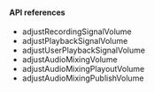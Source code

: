 <PlatformWrapper platform="electron">

#### API references

- <Link to="{{Global.API_REF_ELECTRON_ROOT_VOICE_SDK}}/class_irtcengine.html#api_irtcengine_adjustrecordingsignalvolume">adjustRecordingSignalVolume</Link>

- <Link to="{{Global.API_REF_ELECTRON_ROOT_VOICE_SDK}}/class_irtcengine.html#api_irtcengine_adjustplaybacksignalvolume">adjustPlaybackSignalVolume</Link>

- <Link to="{{Global.API_REF_ELECTRON_ROOT_VOICE_SDK}}/class_irtcengine.html#api_irtcengine_adjustuserplaybacksignalvolume">adjustUserPlaybackSignalVolume</Link>

- <Link to="{{Global.API_REF_ELECTRON_ROOT_VOICE_SDK}}/class_irtcengine.html#api_irtcengine_adjustaudiomixingvolume">adjustAudioMixingVolume</Link>

- <Link to="{{Global.API_REF_ELECTRON_ROOT_VOICE_SDK}}/class_irtcengine.html#api_irtcengine_adjustaudiomixingplayoutvolume">adjustAudioMixingPlayoutVolume</Link>

- <Link to="{{Global.API_REF_ELECTRON_ROOT_VOICE_SDK}}/class_irtcengine.html#api_irtcengine_adjustaudiomixingpublishvolume">adjustAudioMixingPublishVolume</Link>

</PlatformWrapper>
